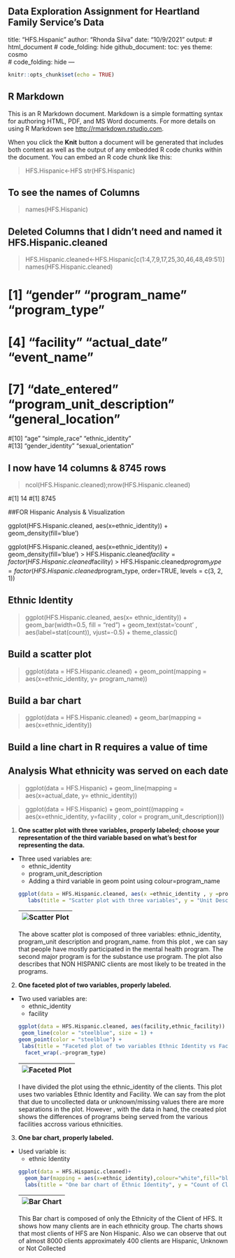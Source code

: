 Data Exploration Assignment for Heartland Family Service's Data
---
title: "HFS.Hispanic"
author: "Rhonda Silva"
date: "10/9/2021"
output: 
  # html_document
 # code_folding: hide
  github_document:
  toc: yes
  theme: cosmo  
 # code_folding: hide
---


```{r setup, include=FALSE}
knitr::opts_chunk$set(echo = TRUE)
```

## R Markdown

This is an R Markdown document. Markdown is a simple formatting syntax for authoring HTML, PDF, and MS Word documents. For more details on using R Markdown see <http://rmarkdown.rstudio.com>.

When you click the **Knit** button a document will be generated that includes both content as well as the output of any embedded R code chunks within the document. You can embed an R code chunk like this:

> HFS.Hispanic<-HFS
> str(HFS.Hispanic)

## To see the names of Columns

> names(HFS.Hispanic)  

## Deleted Columns that I didn't need and named it HFS.Hispanic.cleaned

> HFS.Hispanic.cleaned<-HFS.Hispanic[c(1:4,7,9,17,25,30,46,48,49:51)]
> names(HFS.Hispanic.cleaned)

# [1] "gender"                   "program_name"             "program_type"            
# [4] "facility"                 "actual_date"              "event_name"              
# [7] "date_entered"             "program_unit_description" "general_location"        
#[10] "age"                      "simple_race"              "ethnic_identity"         
#[13] "gender_identity"          "sexual_orientation"

 
## I now have 14 columns & 8745 rows

> ncol(HFS.Hispanic.cleaned);nrow(HFS.Hispanic.cleaned)

#[1] 14
#[1] 8745


##FOR Hispanic Analysis & Visualization

ggplot(HFS.Hispanic.cleaned, aes(x=ethnic_identity)) + geom_density(fill='blue')

ggplot(HFS.Hispanic.cleaned, aes(x=ethnic_identity)) + geom_density(fill='blue')
> HFS.Hispanic.cleaned$facility = factor(HFS.Hispanic.cleaned$facility)
> HFS.Hispanic.cleaned$program_type = factor(HFS.Hispanic.cleaned$program_type, order=TRUE, levels = c(3, 2, 1))


## Ethnic Identity
>ggplot(HFS.Hispanic.cleaned, aes(x= ethnic_identity)) +
geom_bar(width=0.5, fill = "red") + 
geom_text(stat='count' , aes(label=stat(count)), vjust=-0.5) + 
theme_classic()

## Build a scatter plot

> ggplot(data  = HFS.Hispanic.cleaned) + geom_point(mapping = aes(x=ethnic_identity, y= program_name))

## Build a bar chart

> ggplot(data  = HFS.Hispanic.cleaned) + geom_bar(mapping = aes(x=ethnic_identity))

## Build a line chart in R   requires a value of time
## Analysis  What ethnicity was served on each date


> ggplot(data  = HFS.Hispanic) + geom_line(mapping = aes(x=actual_date, y= ethnic_identity))


> ggplot(data  = HFS.Hispanic) + geom_point((mapping = aes(x=ethnic_identity, y=facility , color = program_unit_description)))




1. **One scatter plot with three variables, properly labeled; choose your representation of the third variable based on what’s best for representing the data.**  
* Three used variables are:
  * ethnic_identity
  * program_unit_description  
  * Adding a third variable in geom point using colour=program_name 
```r
ggplot(data = HFS.Hispanic.cleaned, aes(x =ethnic_identity , y =program_unit_description , colour=program_name)) +geom_point(size = 3)+
     labs(title = "Scatter plot with three variables", y = "Unit Description of the Program", x = "Ethnicity")
```
| ![Scatter Plot](https://drive.google.com/file/d/1hqBmtLyGwtJ-zJV_xCfnxOYho40i-HAl/view?usp=sharing)<!-- -->
| -
The above scatter plot is composed of three variables: ethnic_identity, program_unit description and program_name. from this plot , we can say that people have mostly participated in the mental health program. The second major program is for the substance use program. The plot also describes that NON HISPANIC clients are most likely  to be treated in the programs.

2. **One faceted plot of two variables, properly labeled.**  
* Two used variables are:
  * ethnic_identity
  * facility  
```r
ggplot(data = HFS.Hispanic.cleaned, aes(facility,ethnic_facility)) +
 geom_line(color = "steelblue", size = 1) +
  geom_point(color = "steelblue") +
   labs(title = "Faceted plot of two variables Ethnic Identity vs Facility", y = "facility", x = "ethnic_identity") +
    facet_wrap(.~program_type)
```
| ![Faceted Plot](https://drive.google.com/file/d/1kCcUmCd8mEkKSBf_Ycqswpwo31cCXMd9/view?usp=sharing)<!-- -->
| -
I have divided the plot using the ethnic_identity of the clients. This plot uses two variables Ethnic Identity and Facility. We can say from the plot that due to uncollected data or unknown/missing values there are more separations in the plot. However , with the data in hand, the created plot shows the differences of programs being served from the various facilities accross various ethnicities.

3. **One bar chart, properly labeled.**  
* Used variable is:
  * ethnic Identity  
```r
ggplot(data = HFS.Hispanic.cleaned)+
    geom_bar(mapping = aes(x=ethnic_identity),colour="white",fill="blue")+
    labs(title = "One bar chart of Ethnic Identity", y = "Count of Clients of Each Ethnicity", x = "Client Ethnicity")
```
| ![Bar Chart](https://drive.google.com/file/d/16IcDy-hIaaTcTjHRp7vGDsaCfiUpN0Ec/view?usp=sharing)<!-- -->
| -
This Bar chart is composed of only the Ethnicity of the Client of HFS. It shows how many clients are in each ethnicity group. The charts shows that most clients of HFS are Non Hispanic. Also we can observe that out of almost 8000 clients approximately 400 clients are Hispanic, Unknown or Not Collected